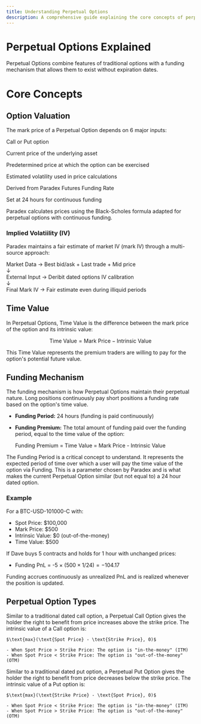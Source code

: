 ```yaml
---
title: Understanding Perpetual Options
description: A comprehensive guide explaining the core concepts of perpetual options
---
```


# Perpetual Options Explained

Perpetual Options combine features of traditional options with a funding mechanism that allows them to exist without expiration dates.

# Core Concepts

## Option Valuation

The mark price of a Perpetual Option depends on 6 major inputs:

<CardGroup cols={3}>
  <Card title="Option Type" icon="fa-solid fa-toggle-on">
    <p class="text-sm">Call or Put option</p>
  </Card>
  <Card title="Spot Oracle Price" icon="fa-solid fa-chart-line">
    <p class="text-sm">Current price of the underlying asset</p>
  </Card>
  <Card title="Strike Price" icon="fa-solid fa-bullseye">
    <p class="text-sm">Predetermined price at which the option can be exercised</p>
  </Card>
  <Card title="Mark Implied Volatility (Mark IV)" icon="fa-solid fa-chart-bar">
    <p class="text-sm">Estimated volatility used in price calculations</p>
  </Card>
  <Card title="Interest Rate" icon="fa-solid fa-percent">
    <p class="text-sm">Derived from Paradex Futures Funding Rate</p>
  </Card>
  <Card title="Funding Period" icon="fa-solid fa-clock">
    <p class="text-sm">Set at 24 hours for continuous funding</p>
  </Card>
</CardGroup>

Paradex calculates prices using the Black-Scholes formula adapted for perpetual options with continuous funding.

### Implied Volatiility (IV)

Paradex maintains a fair estimate of market IV (mark IV) through a multi-source approach:

<Tip title="Mark IV Calculation Flow" icon="chart-network">
  <div className="flex flex-col space-y-2">
    <div className="bg-blue-50 p-3 rounded-md border border-blue-100">Market Data → Best bid/ask + Last trade + Mid price</div>
    <div className="text-center">↓</div>
    <div className="bg-blue-50 p-3 rounded-md border border-blue-100">External Input → Deribit dated options IV calibration</div>
    <div className="text-center">↓</div>
    <div className="bg-green-50 p-3 rounded-md border border-green-100">Final Mark IV → Fair estimate even during illiquid periods</div>
  </div>
</Tip>

## Time Value

In Perpetual Options, Time Value is the difference between the mark price of the option and its intrinsic value:

$$\text{Time Value} = \text{Mark Price} - \text{Intrinsic Value}$$

This Time Value represents the premium traders are willing to pay for the option's potential future value.

## Funding Mechanism

The funding mechanism is how Perpetual Options maintain their perpetual nature. Long positions continuously pay short positions a funding rate based on the option's time value.

- **Funding Period:** 24 hours (funding is paid continuously)
- **Funding Premium:** The total amount of funding paid over the funding period, equal to the time value of the option:
  
  Funding Premium = Time Value = Mark Price - Intrinsic Value

<Tip title="Core Idea" icon="leaf">
The Funding Period is a critical concept to understand. It represents the expected period of time over which a user will pay the time value of the option via Funding. This is a parameter chosen by Paradex and is what makes the current Perpetual Option similar (but not equal to) a 24 hour dated option.
</Tip>

### Example

For a BTC-USD-101000-C with:
- Spot Price: $100,000
- Mark Price: $500
- Intrinsic Value: $0 (out-of-the-money)
- Time Value: $500

If Dave buys 5 contracts and holds for 1 hour with unchanged prices:
- Funding PnL = -5 × ($500 × 1/24) = -$104.17

Funding accrues continuously as unrealized PnL and is realized whenever the position is updated.

## Perpetual Option Types

<Tabs>
  <Tab title="Perpetual Call Options">
    Similar to a traditional dated call option, a Perpetual Call Option gives the holder the right to benefit from price increases above the strike price. The intrinsic value of a Call option is:
    
    $\text{max}(\text{Spot Price} - \text{Strike Price}, 0)$
    
    - When Spot Price > Strike Price: The option is "in-the-money" (ITM)
    - When Spot Price < Strike Price: The option is "out-of-the-money" (OTM)
  </Tab>
  <Tab title="Perpetual Put Options">
    Similar to a traditional dated put option, a Perpetual Put Option gives the holder the right to benefit from price decreases below the strike price. The intrinsic value of a Put option is:
    
    $\text{max}(\text{Strike Price} - \text{Spot Price}, 0)$
    
    - When Spot Price < Strike Price: The option is "in-the-money" (ITM)
    - When Spot Price > Strike Price: The option is "out-of-the-money" (OTM)
  </Tab>
</Tabs>
